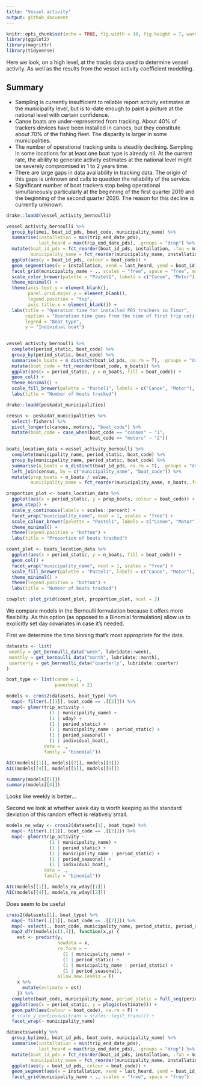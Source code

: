 ```yaml
---
title: "Vessel activity"
output: github_document
---
```


```r
knitr::opts_chunk$set(echo = TRUE, fig.width = 10, fig.height = 7, warning = F)
library(ggplot2)
library(magrittr)
library(tidyverse)
```

Here we look, on a high level, at the tracks data used to determine vessel activity. As well as the results from the vessel activity coefficient modelling.

## Summary

* Sampling is currently insufficient to reliable report activity estimates at the municipality level, but is to-date enough to paint a picture at the national level with certain confidence. 
* Canoe boats are under-represented from tracking. About 40% of trackers devices have been installed in canoes, but they constitute about 70% of the fishing fleet. The disparity is larger in some municipalities. 
* The number of operational tracking units is steadily declining. Sampling in some locations for at least one boat type is already nil. At the current rate, the ability to generate activity estimates at the national level might be severely compromised in 1 to 2 years time. 
* There are large gaps in data availability in tracking data. The origin of this gaps is unknown and calls to question the reliability of the service.
* Significant number of boat trackers stop being operational simultaneously particularly at the beginning of the first quarter 2019 and the beginning of the second quarter 2020. The reason for this decline is currently unknown. 



```r
drake::loadd(vessel_activity_bernoulli)

vessel_activity_bernoulli %>%
  group_by(imei, boat_id_pds, boat_code, municipality_name) %>%
  summarise(installation = min(trip_end_date_pds), 
            last_heard = max(trip_end_date_pds), .groups = "drop") %>%
  mutate(boat_id_pds = fct_reorder(boat_id_pds, installation, .fun = min, .desc = T),
         municipality_name = fct_reorder(municipality_name, installation, .fun = min, .desc = F)) %>%
  ggplot(aes(y = boat_id_pds, colour = boat_code)) +
  geom_segment(aes(x = installation, xend = last_heard, yend = boat_id_pds)) +
  facet_grid(municipality_name ~ ., scales = "free", space = "free", margins = F) +
  scale_color_brewer(palette = "Pastel1", labels = c("Canoe", "Motor"), name = "Boat type") +
  theme_minimal() +
  theme(axis.text.y = element_blank(), 
        panel.grid.major.y = element_blank(), 
        legend.position = "top", 
        axis.title.x = element_blank()) +
  labs(title = "Operation time for installed PDS trackers in Timor", 
       caption = "Operation time goes from the time of first trip until the time the tracker was last detected",
       legend = "Boat type",
       y = "Individual boat")
  
```

```r
vessel_activity_bernoulli %>%
  complete(period_static, boat_code) %>%
  group_by(period_static, boat_code) %>%
  summarise(n_boats = n_distinct(boat_id_pds, na.rm = T), .groups = "drop") %>%
  mutate(boat_code = fct_reorder(boat_code, n_boats)) %>%
  ggplot(aes(x = period_static, y = n_boats, fill = boat_code)) +
  geom_col() +
  theme_minimal() +
  scale_fill_brewer(palette = "Pastel1", labels = c("Canoe", "Motor"), name = "Boat type") +
  labs(title = "Number of boats tracked")
```

```r
drake::loadd(peskadat_municipalities)

census <- peskadat_municipalities %>%
  select(-fishers) %>%
  pivot_longer(c(canoes, motors), "boat_code") %>%
  mutate(boat_code = case_when(boat_code == "canoes" ~ "1", 
                               boat_code == "motors" ~ "2"))

boats_location_data <-vessel_activity_bernoulli %>%
  complete(municipality_name, period_static, boat_code) %>%
  group_by(municipality_name, period_static, boat_code) %>%
  summarise(n_boats = n_distinct(boat_id_pds, na.rm = T), .groups = "drop") %>%
  left_join(census, by = c("municipality_name", "boat_code")) %>%
  mutate(prop_boats = n_boats / value, 
         municipality_name = fct_reorder(municipality_name, n_boats,.fun = max, .desc = T))

proportion_plot <- boats_location_data %>%
  ggplot(aes(x = period_static, y = prop_boats, colour = boat_code)) +
  geom_step() +
  scale_y_continuous(labels = scales::percent) +
  facet_wrap("municipality_name", ncol = 1, scales = "free") +
  scale_colour_brewer(palette = "Pastel1", labels = c("Canoe", "Motor"), name = "Boat type") +
  theme_minimal() +
  theme(legend.position = "bottom") +
  labs(title = "Proportion of boats tracked")

count_plot <- boats_location_data %>%
  ggplot(aes(x = period_static, y = n_boats, fill = boat_code)) +
  geom_col() +
  facet_wrap("municipality_name", ncol = 1, scales = "free") +
  scale_fill_brewer(palette = "Pastel1", labels = c("Canoe", "Motor"), name = "Boat type") +
  theme_minimal() +
  theme(legend.position = "bottom") +
  labs(title = "Number of boats tracked")

cowplot::plot_grid(count_plot, proportion_plot, ncol = 2)

```
We compare models in the Bernoulli formulation because it offers more flexibility. 
As this option (as opposed to a Binomial formulation) allow us to explicitly set day covariates in case it's needed. 

First we determine the time binning that's most appropriate for the data. 

```r




datasets <- list(
 weekly = get_bernoulli_data("week", lubridate::week), 
 monthly = get_bernoulli_data("month", lubridate::month),
 quarterly = get_bernoulli_data("quarterly", lubridate::quarter)
)

boat_type <- list(canoe = 1, 
                  powerboat = 2)

models <- cross2(datasets, boat_type) %>%
  map(~ filter(.[[1]], boat_code == .[[2]])) %>%
  map(~ glmer(trip_activity ~  
                (1 | municipality_name) +
                (1 | wday) + 
                (1 | period_static) +
                (1 | municipality_name : period_static) +
                (1 | period_seasonal) +
                (1 | individual_boat), 
              data = ., 
              family = "binomial"))

AIC(models[[1]], models[[2]], models[[3]])
AIC(models[[4]], models[[5]], models[[6]])

summary(models[[1]])
summary(models[[4]])
```

Looks like weekly is better...

Second we look at whether week day is worth keeping as the standard deviation of this random effect is relatively small. 

```r

models_no_wday <- cross2(datasets[1], boat_type) %>%
  map(~ filter(.[[1]], boat_code == .[[2]])) %>%
  map(~ glmer(trip_activity ~  
                (1 | municipality_name) +
                (1 | period_static) +
                (1 | municipality_name : period_static) +
                (1 | period_seasonal) +
                (1 | individual_boat), 
              data = ., 
              family = "binomial"))

AIC(models[[1]], models_no_wday[[1]])
AIC(models[[4]], models_no_wday[[2]])

```

Does seem to be useful


```r
cross2(datasets[1], boat_type) %>%
  map(~ filter(.[[1]], boat_code == .[[2]])) %>%
  map(~ select(., boat_code, municipality_name, period_static, period_seasonal) %>% distinct()) %>%
  map2_dfr(models[c(1,4)], function(x,y) {
    est <- predict(y,
                   newdata = x,
                   re.form = ~
                     (1 | municipality_name) +
                     (1 | period_static) +
                     (1 | municipality_name : period_static) +
                     (1 | period_seasonal),
                   allow.new.levels = T)
    x %>%
      mutate(estimate = est)
    }) %>%
  complete(boat_code, municipality_name, period_static = full_seq(period_static, 7)) %>%
  ggplot(aes(x = period_static, y = plogis(estimate))) +
  geom_path(aes(colour = boat_code), na.rm = F) +
  # scale_y_continuous(trans = scales::logit_trans()) +
  facet_wrap(~ municipality_name)
```


```r
datasets$weekly %>%
  group_by(imei, boat_id_pds, boat_code, municipality_name) %>%
  summarise(installation = min(trip_end_date_pds), 
            last_heard = max(trip_end_date_pds), .groups = "drop") %>%
  mutate(boat_id_pds = fct_reorder(boat_id_pds, installation, .fun = min, .desc = T),
         municipality_name = fct_reorder(municipality_name, installation, .fun = min, .desc = F)) %>%
  ggplot(aes(y = boat_id_pds, colour = boat_code)) +
  geom_segment(aes(x = installation, xend = last_heard, yend = boat_id_pds)) +
  facet_grid(municipality_name ~ ., scales = "free", space = "free")
  
  
```



 

